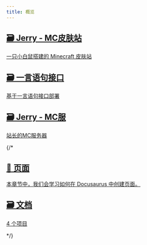 ```yaml
---
title: 概览
---
```


<section class="row list_ZO3j">
    <article class="col col--6 margin-bottom--lg">
        <a class="card padding--lg cardContainer_Uewx" href="/docs/jerry-mc-skin/mc-skin-intro">
            <h2 class="text--truncate cardTitle_dwRT" title="Jerry - MC服">
                🗃️ Jerry - MC皮肤站
            </h2>
            <p class="text--truncate cardDescription_mCBT" title="">
                一只小白鼠搭建的 Minecraft 皮肤站
            </p>
        </a>
    </article> 
    <article class="col col--6 margin-bottom--lg">
        <a class="card padding--lg cardContainer_Uewx" href="/docs/hitokoto-api">
            <h2 class="text--truncate cardTitle_dwRT" title="一言语句接口">
                🗃️ 一言语句接口
            </h2>
            <p class="text--truncate cardDescription_mCBT" title="">
                基于一言语句接口部署
            </p>
        </a>
    </article>
    <article class="col col--6 margin-bottom--lg">
        <a class="card padding--lg cardContainer_Uewx" href="/docs/Jerry-MC-Server/Jerry-MC-Server">
            <h2 class="text--truncate cardTitle_dwRT" title="Jerry - MC服">
                🗃️ Jerry - MC服
            </h2>
            <p class="text--truncate cardDescription_mCBT" title="">
                站长的MC服务器
            </p>
        </a>
    </article> 
    {/* <article class="col col--6 margin-bottom--lg">
        <a class="card padding--lg cardContainer_Uewx" href="/zh-CN/docs/creating-pages">
            <h2 class="text--truncate cardTitle_dwRT" title="页面">
                📄️ 页面
            </h2>
            <p class="text--truncate cardDescription_mCBT" title="本章节中，我们会学习如何在 Docusaurus 中创建页面。">
                本章节中，我们会学习如何在 Docusaurus 中创建页面。
            </p>
        </a>
    </article>
    <article class="col col--6 margin-bottom--lg">
        <a class="card padding--lg cardContainer_Uewx" href="/zh-CN/docs/docs-introduction">
            <h2 class="text--truncate cardTitle_dwRT" title="文档">
                🗃️ 文档
            </h2>
            <p class="text--truncate cardDescription_mCBT" title="4 个项目">
                4 个项目
            </p>
        </a>
    </article> */}
</section>
